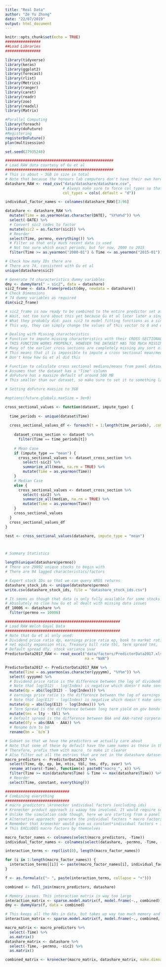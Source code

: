 ```yaml
---
title: "Real Data"
author: "Ze Yu Zhong"
date: "22/07/2019"
output: html_document
---
```


```r
knitr::opts_chunk$set(echo = TRUE)
################
##Load Libraries
################

library(tidyverse)
library(keras)
library(ggplot2)
library(forecast)
library(rlist)
library(Metrics)
library(ranger)
library(caret)
library(readr)
library(zoo)
library(readxl)
library(Matrix)

#Parallel Computing
library(foreach)
library(doFuture)
#Registering
registerDoFuture()
plan(multisession)

set.seed(27935248)
```

```r
#################################################
# Load RAW data courtesy of Gu et al
#################################################
# This is about ~ 3GB in size in total
# Note that because the honours lab computers don't have their own hard drives (files are stored on some network location), this initial loading processis very slow (bottlenecked by network speed)
datashare_RAW <- read_csv("data/datashare/datashare.csv",
                          # Always make sure to force col_types so that read_csv doesn't assume weird stuff
                          col_types = cols(.default = "d"))

individual_factor_names <- colnames(datashare_RAW)[3:96]

datashare <- datashare_RAW %>%
  mutate(Time = as.yearmon(as.character(DATE), "%Y%m%d")) %>%
  select(-DATE) %>%
  # Convert sic2 codes to factor
  mutate(sic2 = as.factor(sic2)) %>%
  # Reorder
  select(Time, permno, everything()) %>%
  # Filter so that only much recent data is used
  # Not too sure which exact periods, but for now, 2000 to 2015
  filter(Time >= as.yearmon("2000-01") & Time <= as.yearmon("2015-01"))

# Check how many IDs there are
# There are 74, consistent with Gu et al
unique(datashare$sic2)

# Generate 74 characteristics dummy variables
dmy <- dummyVars(" ~ sic2", data = datashare)
sic2_frame <- data.frame(predict(dmy, newdata = datashare))
# Check Dimensions
# 74 dummy variables as required
dim(sic2_frame)

# sic2_frame is now ready to be combined to the entire predictor set at the end
# Wait, not too sure about this yet because Gu et al later later a singular sic2 importance metric
# What they probably did: pass sic2 to model fitting functions as a singular factor vector, which then applied model matrix to it
# This way, they can simply change the values of this vector to 0 and calculate variable importance

# Dealing with Missing characteristics
# Function to impute missing characteristics with their CROSS SECTIONAL median (as with gu et al) or mean (conventional) for each stock
# THIS FUNCTION WORKS PROPERLY, HOWEVER THE DATASET HAS TOO MUCH MISSING DATA
# Many of the earlier cross sections are completely missing any sort of data for some characteristics
# This means that it is impossible to impute a cross sectional mean/median
# Don't know how Gu et al did this

# Function to calculate cross sectional medians/means from panel dataset
# Assumes that the dataset has a "Time" column
# doFuture has a maxsize default of around 500 MB
# This smaller than our dataset, so make sure to set it to something large

# Setting doFuture maxsize to 3GB

#options(future.globals.maxSize = 3e+9)

cross_sectional_values <- function(dataset, impute_type) {
  
  time_periods <- unique(dataset$Time)
  
  cross_sectional_values_df <- foreach(t = 1:length(time_periods), .combine = "rbind") %dopar% {
    
    dataset_cross_section <- dataset %>%
      filter(Time == time_periods[t])
    
    # Mean Case
    if (impute_type == "mean") {
      cross_sectional_values <- dataset_cross_section %>% 
        select(-sic2) %>% 
        summarize_all(mean, na.rm = TRUE) %>%
        mutate(Time = as.yearmon(Time))
    }
    # Median Case
    else {
      cross_sectional_values <- dataset_cross_section %>% 
        select(-sic2) %>% 
        summarize_all(median, na.rm = TRUE) %>%
        mutate(Time = as.yearmon(Time))
    }
    cross_sectional_values
  }
  cross_sectional_values_df
}

test <- cross_sectional_values(datashare, impute_type = "mean")



# Summary Statistics

length(unique(datashare$permno))
# There are 29892 unique stocks to begin with
# There are 94 lagged characteristics/factors

# Export stock IDs so that we can query WRDS returns
datashare_stock_ids <- unique(datashare$permno)
write.csv(datashare_stock_ids, file = "datashare_stock_ids.csv")

# It seems as though that data is only fully available for some stocks in the dataset
# Absolutely no clue how Gu et al dealt with missing data issues
df_10006 <- datashare %>%
  filter(permno == 10006)

####################################################
# Load RAW Welch Goyal Data
####################################################
# Note that Gu et al only used:
# Dividend price ratio dp, earnings price ratio ep, book to market ratio bm,
# net equity expansion ntis, Treasury bill rate tbl, term spread tms,
# Default spread dfy, stock variance svar
PredictorData2017_RAW <- read_excel("data/factors/PredictorData2017.xlsx", 
                                    na = "NaN")

PredictorData2017 <- PredictorData2017_RAW %>%
  mutate(Time = as.yearmon(as.character(yyyymm), "%Y%m")) %>%
  select(-yyyymm) %>%
  # Dividend price ratio is the difference between the log of dividends and the log of prices
  # Note that log(D12) - log(Index) is negative which doesn't make sense as a ratio
  mutate(dp = abs(log(D12) - log(Index))) %>%
  # earnings price ratio is the difference between the log of earnings and the log of prices
  # Note that log(E12) - log(Index) is negative which doesn't make sense as a ratio
  mutate(ep = abs(log(E12) - log(Index))) %>%
  # Term Spread is the difference between long term yield on gov bonds and treasury bills
  mutate(tms = lty - tbl) %>%
  # Default spread is the difference between BAA and AAA-rated corporate bond yields
  mutate(dfy = abs(BAA - AAA)) %>%
  # Rename b/m to bm
  rename(bm = `b/m`)

# Subset so that we have the predictors we actually care about
# Note that some of these by default have the same names as those in the individual factor set
# Therefore, prefix them with macro_ to make it clearer
# Also filter out all the entries that are not in the datashare dataset as they can't be used (Note that this also takes care of all missing values in this dataset)
macro_predictors <- PredictorData2017 %>%
  select(Time, dp, ep, bm, ntis, tbl, tms, dfy, svar) %>%
  rename_at(vars(-Time), function(x) paste0("macro_", x)) %>%
  filter(Time >= min(datashare$Time) & Time <= max(datashare$Time)) %>%
  # Reorder
  select(Time, constant, everything())

#############################
# Combining everything
#############################
# macro predictors \kronecker individual factors (excluding ids)
# Kronecker product approach is waaay too involved. It would require sorting everything back into array form (i, j, t) and applying kronecker function to each individual stock's panel, as was the case with simulation
# Unlike the simulation code though, here we are starting from a panel dataframe which is significantly harder to turn back into an array
# Alternative approach: generate the individual factors * macro factors as a separate dataframe via model matrix (or similar), then combine them back together
# Remember that kronecker would give us constant*individual factors + individual factors*macro factors
# This EXCLUDES macro factors by themselves

macro_factor_names <- colnames(select(macro_predictors, -Time))
individual_factor_names <- colnames(select(datashare, -permno, -Time, -sic2))

interaction_terms <- rep(list(0), length(macro_factor_names))

for (i in 1:length(macro_factor_names)) {
  interaction_terms[[i]] <- paste(macro_factor_names[i], individual_factor_names, sep = ":", collapse = " + ")
}

f <- as.formula(c("~ ", paste(interaction_terms, collapse = "+")))

combined <- full_join(macro_predictors, datashare)

# Memory issues. This interaction matrix is way too large
interaction_matrix <- sparse.model.matrix(f, model.frame(~., combined))
dmy <- dummyVars(f, data = combined)

# This keeps all the NAs in data, but takes up way too much memory and therefore doesn't work
interaction_matrix <- sparse.model.matrix(f, model.frame(~., combined, na.action=na.pass))

macro_matrix <- macro_predictors %>%
  select(-Time) %>%
  as.matrix()
datashare_matrix <- datashare %>%
  select(-Time, -permno, -sic2) %>%
  as.matrix()

combined_matrix <- kronecker(macro_matrix, datashare_matrix, make.dimnames = TRUE)
```
